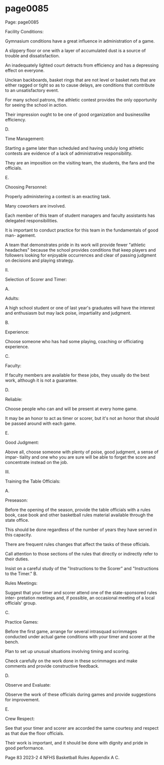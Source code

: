 
# page0085

Page: page0085

Facility Conditions:

Gymnasium conditions have a great influence in administration of a game.

A slippery floor or one with a layer of accumulated dust is a source of trouble and dissatisfaction.

An inadequately lighted court detracts from efficiency and has a depressing effect on everyone.

Unclean backboards, basket rings that are not level or basket nets that are either ragged or tight so as to cause delays, are conditions that contribute to an unsatisfactory event.

For many school patrons, the athletic contest provides the only opportunity for seeing the school in action.

Their impression ought to be one of good organization and businesslike efficiency.

D.

Time Management:

Starting a game later than scheduled and having unduly long athletic contests are evidence of a lack of administrative responsibility.

They are an imposition on the visiting team, the students, the fans and the officials.

E.

Choosing Personnel:

Properly administering a contest is an exacting task.

Many coworkers are involved.

Each member of this team of student managers and faculty assistants has delegated responsibilities.

It is important to conduct practice for this team in the fundamentals of good man- agement.

A team that demonstrates pride in its work will provide fewer "athletic headaches" because the school provides conditions that keep players and followers looking for enjoyable occurrences and clear of passing judgment on decisions and playing strategy.

II.

Selection of Scorer and Timer:

A.

Adults:

A high school student or one of last year's graduates will have the interest and enthusiasm but may lack poise, impartiality and judgment.

B.

Experience:

Choose someone who has had some playing, coaching or officiating experience.

C.

Faculty:

If faculty members are available for these jobs, they usually do the best work, although it is not a guarantee.

D.

Reliable:

Choose people who can and will be present at every home game.

It may be an honor to act as timer or scorer, but it's not an honor that should be passed around with each game.

E.

Good Judgment:

Above all, choose someone with plenty of poise, good judgment, a sense of impar- tiality and one who you are sure will be able to forget the score and concentrate instead on the job.

III.

Training the Table Officials:

A.

Preseason:

Before the opening of the season, provide the table officials with a rules book, case book and other basketball rules material available through the state office.

This should be done regardless of the number of years they have served in this capacity.

There are frequent rules changes that affect the tasks of these officials.

Call attention to those sections of the rules that directly or indirectly refer to their duties.

Insist on a careful study of the "Instructions to the Scorer" and "Instructions to the Timer." B.

Rules Meetings:

Suggest that your timer and scorer attend one of the state-sponsored rules inter- pretation meetings and, if possible, an occasional meeting of a local officials' group.

C.

Practice Games:

Before the first game, arrange for several intrasquad scrimmages conducted under actual game conditions with your timer and scorer at the bench.

Plan to set up unusual situations involving timing and scoring.

Check carefully on the work done in these scrimmages and make comments and provide constructive feedback.

D.

Observe and Evaluate:

Observe the work of these officials during games and provide suggestions for improvement.

E.

Crew Respect:

See that your timer and scorer are accorded the same courtesy and respect as that due the floor officials.

Their work is important, and it should be done with dignity and pride in good performance.

Page 83 2023-2 4 NFHS Basketball Rules Appendix A C.
  